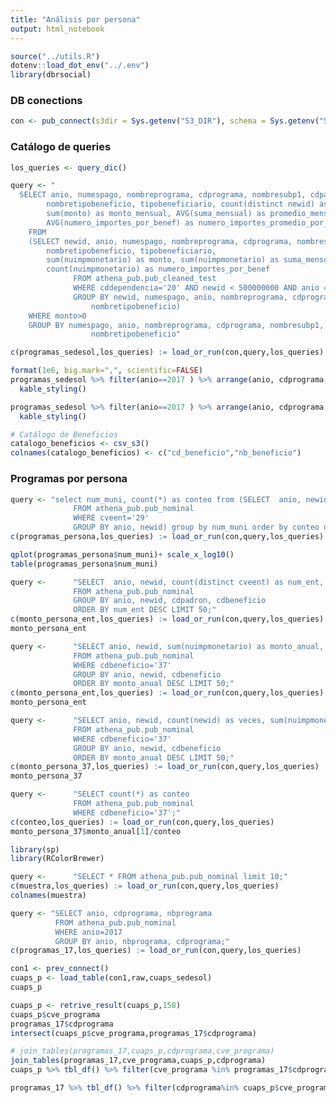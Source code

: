 ```yaml
---
title: "Análisis por persona"
output: html_notebook
---
```


```r
source("../utils.R")
dotenv::load_dot_env("../.env")
library(dbrsocial)
```


### DB conections
```r
con <- pub_connect(s3dir = Sys.getenv("S3_DIR"), schema = Sys.getenv("SCHEMA"))
```

### Catálogo de queries
```r
los_queries <- query_dic()
```
```r
query <- "
  SELECT anio, numespago, nombreprograma, cdprograma, nombresubp1, cdpadron, 
        nombretipobeneficio, tipobeneficiario, count(distinct newid) as beneficiarios_unicos, 
        sum(monto) as monto_mensual, AVG(suma_mensual) as promedio_mensual_beneficiario,  
        AVG(numero_importes_por_benef) as numero_importes_promedio_por_benef
    FROM
    (SELECT newid, anio, numespago, nombreprograma, cdprograma, nombresubp1, cdpadron, 
        nombretipobeneficio, tipobeneficiario, 
        sum(nuimpmonetario) as monto, sum(nuimpmonetario) as suma_mensual,  
        count(nuimpmonetario) as numero_importes_por_benef  
              FROM athena_pub.pub_cleaned_test  
              WHERE cddependencia='20' AND newid < 500000000 AND anio ='2017'   
              GROUP BY newid, numespago, anio, nombreprograma, cdprograma, nombresubp1, cdpadron, tipobeneficiario,
                  nombretipobeneficio)
    WHERE monto>0 
    GROUP BY numespago, anio, nombreprograma, cdprograma, nombresubp1, cdpadron, tipobeneficiario,
                  nombretipobeneficio"

c(programas_sedesol,los_queries) := load_or_run(con,query,los_queries)

format(1e6, big.mark=",", scientific=FALSE)
programas_sedesol %>% filter(anio==2017 ) %>% arrange(anio, cdprograma, nombreprograma, nombresubp1, cdpadron, nombretipobeneficio, numespago) %>%  kable( format.args = list(decimal.mark = '.', big.mark = ",")) %>%
  kable_styling()
```

```r
programas_sedesol %>% filter(anio==2017 ) %>% arrange(anio, cdprograma, nombreprograma, nombresubp1, cdpadron, nombretipobeneficio, numespago) %>%  kable() %>%
  kable_styling()
```

```r
# Catálogo de Beneficios
catalogo_beneficios <- csv_s3()
colnames(catalogo_beneficios) <- c("cd_beneficio","nb_beneficio")
```

###  Programas por persona
```r
query <- "select num_muni, count(*) as conteo from (SELECT  anio, newid, count(distinct cvemuni) as num_muni, count(distinct cdprograma) as numero_programas
              FROM athena_pub.pub_nominal
              WHERE cveent='29'
              GROUP BY anio, newid) group by num_muni order by conteo desc;"
c(programas_persona,los_queries) := load_or_run(con,query,los_queries)
```

```r
qplot(programas_persona$num_muni)+ scale_x_log10()
table(programas_persona$num_muni)
```

```r
query <-      "SELECT  anio, newid, count(distinct cveent) as num_ent, count(distinct cdprograma) as numero_programas, sum(nuimpmonetario) as monto_anual, cdbeneficio
              FROM athena_pub.pub_nominal
              GROUP BY anio, newid, cdpadron, cdbeneficio
              ORDER BY num_ent DESC LIMIT 50;"
c(monto_persona_ent,los_queries) := load_or_run(con,query,los_queries)
monto_persona_ent
```


```r
query <-      "SELECT anio, newid, sum(nuimpmonetario) as monto_anual, cdbeneficio
              FROM athena_pub.pub_nominal
              WHERE cdbeneficio='37'
              GROUP BY anio, newid, cdbeneficio
              ORDER BY monto_anual DESC LIMIT 50;"
c(monto_persona_ent,los_queries) := load_or_run(con,query,los_queries)
monto_persona_ent
```



```r
query <-      "SELECT anio, newid, count(newid) as veces, sum(nuimpmonetario) as monto_anual, cdbeneficio
              FROM athena_pub.pub_nominal
              WHERE cdbeneficio='37'
              GROUP BY anio, newid, cdbeneficio
              ORDER BY monto_anual DESC LIMIT 50;"
c(monto_persona_37,los_queries) := load_or_run(con,query,los_queries)
monto_persona_37
```



```r
query <-      "SELECT count(*) as conteo
              FROM athena_pub.pub_nominal
              WHERE cdbeneficio='37';"
c(conteo,los_queries) := load_or_run(con,query,los_queries)
monto_persona_37$monto_anual[1]/conteo
```





```r
library(sp)
library(RColorBrewer)
```

```r
query <-      "SELECT * FROM athena_pub.pub_nominal limit 10;"
c(muestra,los_queries) := load_or_run(con,query,los_queries)
colnames(muestra)
```

```r
query <- "SELECT anio, cdprograma, nbprograma
          FROM athena_pub.pub_nominal
          WHERE anio=2017
          GROUP BY anio, nbprograma, cdprograma;"
c(programas_17,los_queries) := load_or_run(con,query,los_queries)
```

```r
con1 <- prev_connect()
cuaps_p <- load_table(con1,raw,cuaps_sedesol)
cuaps_p
```

```r
cuaps_p <- retrive_result(cuaps_p,158)
cuaps_p$cve_programa
programas_17$cdprograma
intersect(cuaps_p$cve_programa,programas_17$cdprograma)
```




```r
# join_tables(programas_17,cuaps_p,cdprograma,cve_programa)
join_tables(programas_17,cve_programa,cuaps_p,cdprograma)
cuaps_p %>% tbl_df() %>% filter(cve_programa %in% programas_17$cdprograma) %>% collect()
```

```r
programas_17 %>% tbl_df() %>% filter(cdprograma%in% cuaps_p$cve_programa) %>% collect()
```

